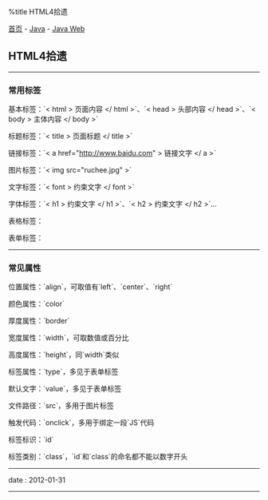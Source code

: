 %title HTML4拾遗

[[../../../index|首页]] - [[../index|Java]] - [[index|Java Web]]
==HTML4拾遗==
----
===常用标签===

基本标签：`< html > 页面内容 </ html >`、`< head > 头部内容 </ head >`、`< body > 主体内容 </ body >`

标题标签：`< title > 页面标题 </ title >`

链接标签：`< a href="http://www.baidu.com" > 链接文字 </ a >`

图片标签：`< img src="ruchee.jpg" >`

文字标签：`< font > 约束文字 </ font >`

字体标签：`< h1 > 约束文字 </ h1 >`、`< h2 > 约束文字 </ h2 >`...

表格标签：<br>
{{{HTML
<table>
	<tr>  < !-- 第1行 -->
		<th>小学</th>  < !-- 第1列表头 -->
		<th>中学</th>  < !-- 第2列表头 -->
		<th>大学</th>  < !-- 第3列表头 -->
	</tr>
	<tr>  < !-- 第2行 -->
		<td>6年</td>   < !-- 第1列内容 -->
		<td>6年</td>   < !-- 第2列内容 -->
		<td>4年</td>   < !-- 第3列内容 -->
	</tr>
	<tr>  < !-- 第3行 -->
		<td>良好</td>  < !-- 第1列内容 -->
		<td>优秀</td>  < !-- 第2列内容 -->
		<td>很差</td>  < !-- 第3列内容 -->
	</tr>
</table>
}}}

表单标签：<br>
{{{HTML
<form>
	< !-- 普通的文本输入框，可以通过value属性指定默认文字 -->
	用户名：
	<input type="text" value="你好">

	< !-- 密码输入框 -->
	密码：
	<input type="password">

	< !-- 单选按钮，需要通过name属性将其设定为同一组方可实现互斥单选 -->
	性别：
	男<input type="radio" name="xb">
	女<input type="radio" name="xb">

	< !-- 多选按钮 -->
	兴趣：
	学习<input type="checkbox">
	旅游<input type="checkbox">

	< !-- 下拉列表 -->
	学历：
	<select>
		<option>小学</option>
		<option>中学</option>
		<option>大学</option>
	</select>

	< !-- 多行文本输入框 -->
	个人宣言：
	<textarea>
	</textarea>

	< !-- 文件上传标签 -->
	附件上传：
	<input type="file">

	< !-- 将整个表单内容提交到指定的处理页面 -->
	<input type="submit" value="提交">

	< !-- 重置表单内容到原始状态 -->
	<input type="reset" value="重置">

	< !-- 普通按钮，通常绑定一段JS代码来触发 -->
	<input type="button" value="按钮" onclick="javascript:alert('弹出文字');">
</form>

}}}
----
===常见属性===

位置属性：`align`，可取值有`left`、`center`、`right`

颜色属性：`color`

厚度属性：`border`

宽度属性：`width`，可取数值或百分比

高度属性：`height`，同`width`类似

标签属性：`type`，多见于表单标签

默认文字：`value`，多见于表单标签

文件路径：`src`，多用于图片标签

触发代码：`onclick`，多用于绑定一段`JS`代码

标签标识：`id`

标签类别：`class`，`id`和`class`的命名都不能以数字开头
----
<red>date</red> : 2012-01-31
----
